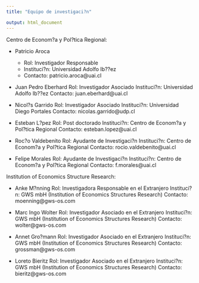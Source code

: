 ```yaml
---
title: "Equipo de investigaci?n"

output: html_document
---
```







Centro de Econom?a y Pol?tica Regional:

- Patricio Aroca 
    + Rol: Investigador Responsable
    + Instituci?n: Universidad Adolfo Ib??ez
    + Contacto: patricio.aroca@uai.cl


- Juan Pedro Eberhard
  Rol: Investigador Asociado
  Instituci?n: Universidad Adolfo Ib??ez
  Contacto: juan.eberhard@uai.cl

- Nicol?s Garrido
  Rol: Investigador Asociado
  Instituci?n: Universidad Diego Portales
  Contacto: nicolas.garrido@udp.cl
  
- Esteban L?pez
  Rol: Post doctorado
  Instituci?n: Centro de Econom?a y Pol?tica Regional
  Contacto: esteban.lopez@uai.cl
  
- Roc?o Valdebenito
  Rol: Ayudante de Investigaci?n
  Instituci?n: Centro de Econom?a y Pol?tica Regional
  Contacto: rocio.valdebenito@uai.cl

- Felipe Morales
  Rol: Ayudante de Investigaci?n
  Instituci?n: Centro de Econom?a y Pol?tica Regional
  Contacto: f.morales@uai.cl
  

Institution of Economics Structure Research:

- Anke M?nning
  Rol: Investigadora Responsable en el Extranjero
  Instituci?n: GWS mbH (Institution of Economics Structures Research)
  Contacto: moenning@gws-os.com
  
- Marc Ingo Wolter
  Rol: Investigador Asociado en el Extranjero
  Instituci?n: GWS mbH (Institution of Economics Structures Research)
  Contacto: wolter@gws-os.com
  
- Annet Gro?mann
  Rol: Investigador Asociado en el Extranjero
  Instituci?n: GWS mbH (Institution of Economics Structures Research)
  Contacto: grossman@gws-os.com
  
- Loreto Bieritz
  Rol: Investigador Asociado en el Extranjero
  Instituci?n: GWS mbH (Institution of Economics Structures Research)
  Contacto: bieritz@gws-os.com



